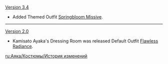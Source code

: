 {{Change History/Header}}
[[Version 3.4]]
* Added Themed Outfit [[Springbloom Missive]].
----
[[Version 2.0]]
* Kamisato Ayaka's Dressing Room was released Default Outfit [[Flawless Radiance]].
<noinclude>

[[ru:Аяка/Костюмы/История изменений]]
</noinclude>